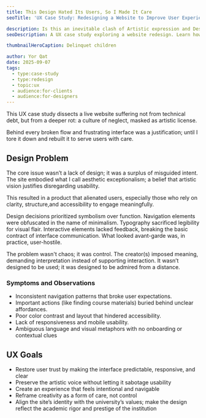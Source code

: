 ```yaml
---
title: This Design Hated Its Users, So I Made It Care
seoTitle: 'UX Case Study: Redesigning a Website to Improve User Experience'

description: Is this an inevitable clash of Artistic expression and Design intention? I'm here to prove you can have both
seoDescription: A UX case study exploring a website redesign. Learn how fixing usability issues and design flaws improved accessibility and user satisfaction

thumbnailHeroCaption: Delinquet children

author: Yor Qat
date: 2025-09-07
tags:
  - type:case-study
  - type:redesign
  - topic:ux
  - audience:for-clients
  - audience:for-designers
---
```


This UX case study dissects a live website suffering not from technical debt, but from a deeper rot: a culture of neglect, masked as artistic license.

Behind every broken flow and frustrating interface was a justification; until I tore it down and rebuilt it to serve users with care.

## Design Problem

The core issue wasn’t a lack of design; it was a surplus of misguided intent. The site embodied what I call aesthetic exceptionalism; a belief that artistic vision justifies disregarding usability.

This resulted in a product that alienated users, especially those who rely on clarity, structure,and accessibility to engage meaningfully.

Design decisions prioritized symbolism over function. Navigation elements were obfuscated in the name of minimalism. Typography sacrificed legibility for visual flair. Interactive elements lacked feedback, breaking the basic contract of interface communication. What looked avant-garde was, in practice, user-hostile.

The problem wasn't chaos; it was control. The creator(s) imposed meaning, demanding interpretation instead of supporting interaction. It wasn’t designed to be used; it was designed to be admired from a distance.

### Symptoms and Observations

- Inconsistent navigation patterns that broke user expectations.
- Important actions (like finding course materials) buried behind unclear affordances.
- Poor color contrast and layout that hindered accessibility.
- Lack of responsiveness and mobile usability.
- Ambiguous language and visual metaphors with no onboarding or contextual clues

## UX Goals

- Restore user trust by making the interface predictable, responsive, and clear
- Preserve the artistic voice without letting it sabotage usability
- Create an experience that feels intentional and navigable
- Reframe creativity as a form of care, not control
- Align the site’s identity with the university’s values; make the design reflect the academic rigor and prestige of the institution
